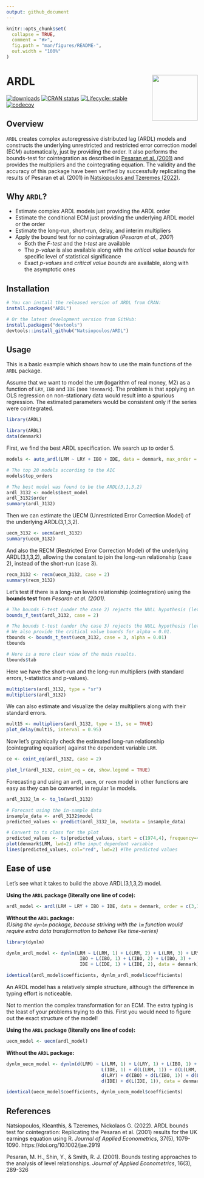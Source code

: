 ```yaml
---
output: github_document
---
```


<!-- README.md is generated from README.Rmd. Please edit that file -->

```r
knitr::opts_chunk$set(
  collapse = TRUE,
  comment = "#>",
  fig.path = "man/figures/README-",
  out.width = "100%"
)
```

# ARDL <img src="man/figures/logo.png" align="right" width="120" />

<!-- badges: start -->
[![downloads](https://cranlogs.r-pkg.org/badges/grand-total/ARDL)](https://CRAN.R-project.org/package=ARDL)
[![CRAN status](https://www.r-pkg.org/badges/version/ARDL)](https://CRAN.R-project.org/package=ARDL)
[![Lifecycle: stable](https://img.shields.io/badge/lifecycle-stable-brightgreen.svg)](https://lifecycle.r-lib.org/articles/stages.html#stable)
[![codecov](https://codecov.io/gh/Natsiopoulos/ARDL/branch/master/graph/badge.svg?token=PVZAY57F3D)](https://app.codecov.io/gh/Natsiopoulos/ARDL)
<!-- badges: end -->

## Overview

`ARDL` creates complex autoregressive distributed lag (ARDL) models and constructs the underlying unrestricted and restricted error correction model (ECM) automatically, just by providing the order. It also performs the bounds-test for cointegration as described in [Pesaran et al. (2001)](https://onlinelibrary.wiley.com/doi/abs/10.1002/jae.616) and provides the multipliers and the cointegrating equation. The validity and the accuracy of this package have been verified by successfully replicating the results of Pesaran et al. (2001) in [Natsiopoulos and Tzeremes (2022)](https://onlinelibrary.wiley.com/doi/abs/10.1002/jae.2919).

## Why `ARDL`?

- Estimate complex ARDL models just providing the ARDL order
- Estimate the conditional ECM just providing the underlying ARDL model or the order
- Estimate the long-run, short-run, delay, and interim multipliers
- Apply the bound test for no cointegration (*Pesaran et al., 2001*)
	- Both the *F-test* and the *t-test* are available
	- The *p-value* is also available along with the *critical value bounds* for specific level of statistical significance
	- Exact *p-values* and *critical value bounds* are available, along with the asymptotic ones

## Installation

```r
# You can install the released version of ARDL from CRAN:
install.packages("ARDL")

# Or the latest development version from GitHub:
install.packages("devtools")
devtools::install_github("Natsiopoulos/ARDL")
```

## Usage

This is a basic example which shows how to use the main functions of the `ARDL` package.

Assume that we want to model the `LRM` (logarithm of real money, M2) as a function of `LRY`, `IBO` and `IDE` (see `?denmark`). The problem is that applying an OLS regression on non-stationary data would result into a spurious regression. The estimated parameters would be consistent only if the series were cointegrated.

```r
library(ARDL)
```

```r
library(ARDL)
data(denmark)
```

First, we find the best ARDL specification. We search up to order 5.

```r
models <- auto_ardl(LRM ~ LRY + IBO + IDE, data = denmark, max_order = 5)

# The top 20 models according to the AIC
models$top_orders

# The best model was found to be the ARDL(3,1,3,2)
ardl_3132 <- models$best_model
ardl_3132$order
summary(ardl_3132)
```

Then we can estimate the UECM (Unrestricted Error Correction Model) of the underlying ARDL(3,1,3,2).

```r
uecm_3132 <- uecm(ardl_3132)
summary(uecm_3132)
```

And also the RECM (Restricted Error Correction Model) of the underlying ARDL(3,1,3,2), allowing the constant to join the long-run relationship (case 2), instead of the short-run (case 3).

```r
recm_3132 <- recm(uecm_3132, case = 2)
summary(recm_3132)
```

Let's test if there is a long-run levels relationship (cointegration) using the **bounds test** from *Pesaran et al. (2001)*.

```r
# The bounds F-test (under the case 2) rejects the NULL hypothesis (let's say, assuming alpha = 0.01) with p-value = 0.004418.
bounds_f_test(ardl_3132, case = 2)

# The bounds t-test (under the case 3) rejects the NULL hypothesis (let's say, assuming alpha = 0.01) with p-value = 0.005538.
# We also provide the critical value bounds for alpha = 0.01.
tbounds <- bounds_t_test(uecm_3132, case = 3, alpha = 0.01)
tbounds

# Here is a more clear view of the main results.
tbounds$tab
```

Here we have the short-run and the long-run multipliers (with standard errors, t-statistics and p-values).

```r
multipliers(ardl_3132, type = "sr")
multipliers(ardl_3132)
```

We can also estimate and visualize the delay multipliers along with their standard errors.

```r
mult15 <- multipliers(ardl_3132, type = 15, se = TRUE)
plot_delay(mult15, interval = 0.95)
```


Now let's graphically check the estimated long-run relationship (cointegrating equation) against the dependent variable `LRM`.

```r
ce <- coint_eq(ardl_3132, case = 2)
```

```r
plot_lr(ardl_3132, coint_eq = ce, show.legend = TRUE)
```

Forecasting and using an `ardl`, `uecm`, or `recm` model in other functions are easy as they can be converted in regular `lm` models.

```r
ardl_3132_lm <- to_lm(ardl_3132)

# Forecast using the in-sample data
insample_data <- ardl_3132$model
predicted_values <- predict(ardl_3132_lm, newdata = insample_data)

# Convert to ts class for the plot
predicted_values <- ts(predicted_values, start = c(1974,4), frequency=4)
plot(denmark$LRM, lwd=2) #The input dependent variable
lines(predicted_values, col="red", lwd=2) #The predicted values
```

## Ease of use

Let's see what it takes to build the above ARDL(3,1,3,2) model.

**Using the `ARDL` package (literally one line of code):**

```r
ardl_model <- ardl(LRM ~ LRY + IBO + IDE, data = denmark, order = c(3,1,3,2))
```

**Without the `ARDL` package:**</br>
*(Using the `dynlm` package, because striving with the `lm` function would require extra data transformation to behave like time-series)*

```r
library(dynlm)

dynlm_ardl_model <- dynlm(LRM ~ L(LRM, 1) + L(LRM, 2) + L(LRM, 3) + LRY + L(LRY, 1) +
					 	   IBO + L(IBO, 1) + L(IBO, 2) + L(IBO, 3) +
					 	   IDE + L(IDE, 1) + L(IDE, 2), data = denmark)
```

```r
identical(ardl_model$coefficients, dynlm_ardl_model$coefficients)
```

An ARDL model has a relatively simple structure, although the difference in typing effort is noticeable.

Not to mention the complex transformation for an ECM. The extra typing is the least of your problems trying to do this. First you would need to figure out the exact structure of the model!

**Using the `ARDL` package (literally one line of code):**

```r
uecm_model <- uecm(ardl_model)
```

**Without the `ARDL` package:**

```r
dynlm_uecm_model <- dynlm(d(LRM) ~ L(LRM, 1) + L(LRY, 1) + L(IBO, 1) +
								   L(IDE, 1) + d(L(LRM, 1)) + d(L(LRM, 2)) +
								   d(LRY) + d(IBO) + d(L(IBO, 1)) + d(L(IBO, 2)) +
								   d(IDE) + d(L(IDE, 1)), data = denmark)
```

```r
identical(uecm_model$coefficients, dynlm_uecm_model$coefficients)
```

## References

Natsiopoulos, Kleanthis, & Tzeremes, Nickolaos G. (2022). ARDL bounds test for cointegration: Replicating the Pesaran et al. (2001) results for the UK earnings equation using R. *Journal of Applied Econometrics*, 37(5), 1079-1090. https://doi.org/10.1002/jae.2919

Pesaran, M. H., Shin, Y., & Smith, R. J. (2001). Bounds testing approaches to the analysis of level relationships. *Journal of Applied Econometrics*, 16(3), 289-326
